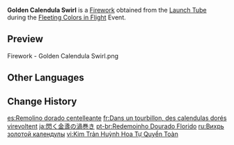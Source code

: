 {{Item Infobox
|id           = 223005
|image        = Item Golden Calendula Swirl.png
|type         = Fireworks
|quality      = 3
|effect       = Color: Standard Model<br>Size: ×1.0<br>Height: 14<br>Spread: ×1.0
|description  = These calendula-colored classics will spin like windmills after being released and are most beauteous indeed.
|source1      = [[Fleeting Colors in Flight]] Event: [[Launch Tube]]
|source2      = {{Sold By|Golden Calendula Swirl}}
}}
'''Golden Calendula Swirl''' is a [[Firework]] obtained from the [[Launch Tube]] during the [[Fleeting Colors in Flight]] Event.

==Preview==
<gallery>
Firework - Golden Calendula Swirl.png
</gallery>

==Other Languages==
{{Other Languages
|en      = Golden Calendula Swirl
|zhs     = 金盏荧华自卷旋
|zhs_rm  = Jīn Zhǎn Yíng Huá Zì Juǎn Xuán
|zht     = 金盞熒華自捲旋
|zht_rm  = Jīn Zhǎn Yíng Huá Zì Juǎn Xuán
|zh_tl   = Golden Cup in Flickering Light, Rolling and Spinning by itself
|ja      = 閃く金盞の渦巻き
|ja_rm   = Hirameku Kinsan no Uzumaki
|ja_tl   = Whirlpool in the Sparkling Golden Sake Cup
|ko      = 회전하는 금잔화
|ko_tl   = Spinning Marigold
|es      = Remolino dorado centelleante
|es_tl   = Sparkling Golden Swirl
|fr      = Dans un tourbillon, des calendulas dorés virevoltent
|fr_tl   = In a Whirl, Golden Calendulas Twirl
|ru      = Вихрь золотой календулы
|ru_tl   = Golden Calendula Swirl
|th      = วังวนประกายดาวเรือง
|th_rm   = 
|th_tl   = 
|vi      = Kim Trản Huỳnh Hoa Tự Quyển Toàn
|vi_tl   = 
|de      = Wirbel der goldenen Funken
|de_tl   = Swirl of Golden Sparks
|id      = Golden Calendula Swirl
|pt      = Redemoinho Dourado Florido
|pt_tl   = 
|tr      = Altın Çiçek Girdabı
|tr_tl   = 
|it      = In un vortice volteggiano le calendule dorate
|it_tl   = 
}}

==Change History==
{{Change History|2.4}}

[[es:Remolino dorado centelleante]]
[[fr:Dans un tourbillon, des calendulas dorés virevoltent]]
[[ja:閃く金盞の渦巻き]]
[[pt-br:Redemoinho Dourado Florido]]
[[ru:Вихрь золотой календулы]]
[[vi:Kim Trản Huỳnh Hoa Tự Quyển Toàn]]
